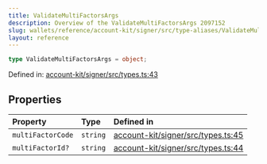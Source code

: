 ```yaml
---
title: ValidateMultiFactorsArgs
description: Overview of the ValidateMultiFactorsArgs 2097152
slug: wallets/reference/account-kit/signer/src/type-aliases/ValidateMultiFactorsArgs
layout: reference
---
```


```ts
type ValidateMultiFactorsArgs = object;
```

Defined in: [account-kit/signer/src/types.ts:43](https://github.com/alchemyplatform/aa-sdk/blob/923a52171f7246172caf350853843e6680197da9/account-kit/signer/src/types.ts#L43)

## Properties

| Property                                     | Type     | Defined in                                                                                                                                                        |
| :------------------------------------------- | :------- | :---------------------------------------------------------------------------------------------------------------------------------------------------------------- |
| <a id="multifactorcode" /> `multiFactorCode` | `string` | [account-kit/signer/src/types.ts:45](https://github.com/alchemyplatform/aa-sdk/blob/923a52171f7246172caf350853843e6680197da9/account-kit/signer/src/types.ts#L45) |
| <a id="multifactorid" /> `multiFactorId?`    | `string` | [account-kit/signer/src/types.ts:44](https://github.com/alchemyplatform/aa-sdk/blob/923a52171f7246172caf350853843e6680197da9/account-kit/signer/src/types.ts#L44) |

